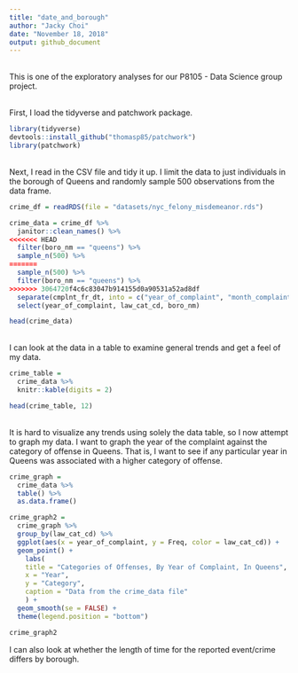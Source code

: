 ```yaml
---
title: "date_and_borough"
author: "Jacky Choi"
date: "November 18, 2018"
output: github_document
---
```


\
This is one of the exploratory analyses for our P8105 - Data Science group project.

\
First, I load the tidyverse and patchwork package.
```r
library(tidyverse)
devtools::install_github("thomasp85/patchwork")
library(patchwork)
```

\
Next, I read in the CSV file and tidy it up. I limit the data to just individuals in the borough of Queens and randomly sample 500 observations from the data frame.
```r
crime_df = readRDS(file = "datasets/nyc_felony_misdemeanor.rds")

crime_data = crime_df %>% 
  janitor::clean_names() %>%
<<<<<<< HEAD
  filter(boro_nm == "queens") %>% 
  sample_n(500) %>% 
=======
  sample_n(500) %>% 
  filter(boro_nm == "queens") %>% 
>>>>>>> 3064720f4c6c83047b914155d0a90531a52ad8df
  separate(cmplnt_fr_dt, into = c("year_of_complaint", "month_complaint", "day_complaint"), sep = "-") %>% 
  select(year_of_complaint, law_cat_cd, boro_nm)

head(crime_data)
```

\
I can look at the data in a table to examine general trends and get a feel of my data.
```r
crime_table = 
  crime_data %>% 
  knitr::kable(digits = 2)

head(crime_table, 12)
```

\
It is hard to visualize any trends using solely the data table, so I now attempt to graph my data. I want to graph the year of the complaint against the category of offense in Queens. That is, I want to see if any particular year in Queens was associated with a higher category of offense.
```r
crime_graph = 
  crime_data %>% 
  table() %>%
  as.data.frame()

crime_graph2 = 
  crime_graph %>% 
  group_by(law_cat_cd) %>% 
  ggplot(aes(x = year_of_complaint, y = Freq, color = law_cat_cd)) + 
  geom_point() +
    labs(
    title = "Categories of Offenses, By Year of Complaint, In Queens",
    x = "Year",
    y = "Category",
    caption = "Data from the crime_data file"
    ) +
  geom_smooth(se = FALSE) +
  theme(legend.position = "bottom")

crime_graph2

```

I can also look at whether the length of time for the reported event/crime differs by borough.
```r

```

